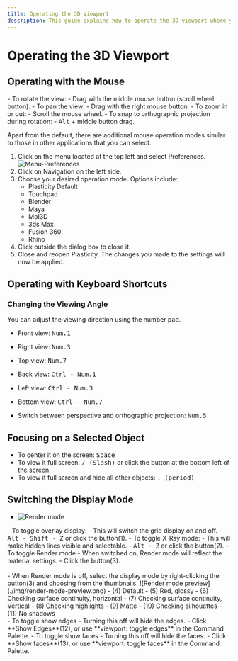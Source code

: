 ```yaml
---
title: Operating the 3D Viewport
description: This guide explains how to operate the 3D viewport where you draw sketches and create solids.
---
```


# Operating the 3D Viewport

## Operating with the Mouse

<div className="dl">
- To rotate the view: 
   - Drag with the middle mouse button (scroll wheel button).
- To pan the view: 
   - Drag with the right mouse button.
- To zoom in or out: 
   - Scroll the mouse wheel.
- To snap to orthographic projection during rotation: 
   - <kbd>Alt</kbd> + middle button drag.
</div>

Apart from the default, there are additional mouse operation modes similar to those in other applications that you can select.

1. Click on the menu located at the top left and select Preferences.
![Menu-Preferences](./img/menu-pleferences.png)
2. Click on Navigation on the left side.
3. Choose your desired operation mode. Options include:
   - Plasticity Default
   - Touchpad
   - Blender
   - Maya
   - MoI3D
   - 3ds Max
   - Fusion 360
   - Rhino
4. Click outside the dialog box to close it.
5. Close and reopen Plasticity. The changes you made to the settings will now be applied.

## Operating with Keyboard Shortcuts

### Changing the Viewing Angle

You can adjust the viewing direction using the number pad.

- Front view: <kbd>Num.1</kbd>
- Right view: <kbd>Num.3</kbd>
- Top view: <kbd>Num.7</kbd>
- Back view: <kbd>Ctrl - Num.1</kbd>
- Left view: <kbd>Ctrl - Num.3</kbd>
- Bottom view: <kbd>Ctrl - Num.7</kbd>

- Switch between perspective and orthographic projection: <kbd>Num.5</kbd>

## Focusing on a Selected Object

- To center it on the screen: <kbd>Space</kbd>
- To view it full screen: <kbd>/ (Slash)</kbd> or click the button at the bottom left of the screen.
- To  view it full screen and hide all other objects: <kbd>. (period)</kbd>

## Switching the Display Mode

- ![Render mode](./img/render-mode.png)

<div className="dl">
- To toggle overlay display: 
   - This will switch the grid display on and off.
   - <kbd>Alt - Shift - Z</kbd> or click the button(1).
- To toggle X-Ray mode: 
   - This will make hidden lines visible and selectable.
   - <kbd>Alt - Z</kbd> or click the button(2).
- To toggle Render mode
   - When switched on, Render mode will reflect the material settings.
   - Click the button(3).
</div>
<br />
- When Render mode is off, select the display mode by right-clicking the button(3) and choosing from the thumbnails.
   ![Render mode preview](./img/render-mode-preview.png)
- (4) Default
- (5) Red, glossy
- (6) Checking surface continuity, horizontal
- (7) Checking surface continuity, Vertical
- (8) Checking highlights
- (9) Matte
- (10) Checking silhouettes
- (11) No shadows

<div className="dl">
- To toggle show edges
   - Turning this off will hide the edges.
   - Click **Show Edges**(12), or use **viewport: toggle edges** in the Command Palette.
- To toggle show faces
   - Turning this off will hide the faces.
   - Click **Show faces**(13), or use **viewport: toggle faces** in the Command Palette.
</div>


